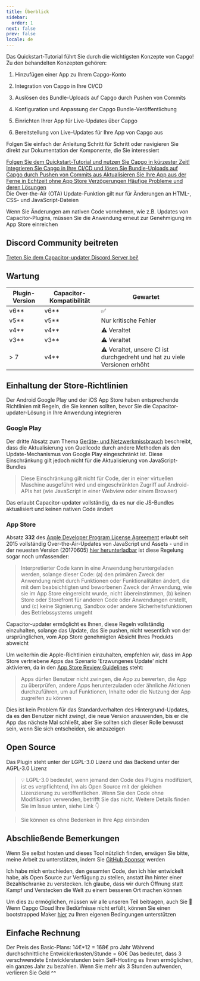 ```yaml
---
title: Überblick
sidebar:
  order: 1
next: false
prev: false
locale: de
---
```



Das Quickstart-Tutorial führt Sie durch die wichtigsten Konzepte von Capgo! Zu den behandelten Konzepten gehören:

<Steps>

1. Hinzufügen einer App zu Ihrem Capgo-Konto

2. Integration von Capgo in Ihre CI/CD

3. Auslösen des Bundle-Uploads auf Capgo durch Pushen von Commits

4. Konfiguration und Anpassung der Capgo Bundle-Veröffentlichung

5. Einrichten Ihrer App für Live-Updates über Capgo

6. Bereitstellung von Live-Updates für Ihre App von Capgo aus

</Steps>

Folgen Sie einfach der Anleitung Schritt für Schritt oder navigieren Sie direkt zur Dokumentation der Komponente, die Sie interessiert

<CardGrid stagger>
  <a href="/docs/getting-started/add-an-app/" ><Card title="Tutorial starten" icon="rocket" >
    Folgen Sie dem Quickstart-Tutorial und nutzen Sie Capgo in kürzester Zeit!
  </Card></a>
  <a href="/docs/getting-started/deploy/"><Card title="Einfach zu integrieren" icon="pencil">
    Integrieren Sie Capgo in Ihre CI/CD und lösen Sie Bundle-Uploads auf Capgo durch Pushen von Commits aus
  </Card></a>
  <a href="/docs/getting-started/live-updates"><Card title="Live Update Dokumentation" icon="setting">
    Aktualisieren Sie Ihre App aus der Ferne in Echtzeit ohne App Store Verzögerungen
  </Card></a>
  <a href="/docs/getting-started/troubleshooting"><Card title="Fehlerbehebung" icon="open-book">
    Häufige Probleme und deren Lösungen
  </Card></a>
</CardGrid>

<Aside type="tip">
Die Over-the-Air (OTA) Update-Funktion gilt nur für Änderungen an HTML-, CSS- und JavaScript-Dateien

Wenn Sie Änderungen am nativen Code vornehmen, wie z.B. Updates von Capacitor-Plugins, müssen Sie die Anwendung erneut zur Genehmigung im App Store einreichen
</Aside>

## Discord Community beitreten

[Treten Sie dem Capacitor-updater Discord Server bei!](https://discordcom/invite/VnYRvBfgA6)

## Wartung

| Plugin-Version | Capacitor-Kompatibilität | Gewartet         |
| -------------- | ------------------------ | ----------------- |
| v6\*\*       | v6\*\*                 | ✅                 |
| v5\*\*       | v5\*\*                 | Nur kritische Fehler |
| v4\*\*       | v4\*\*                 | ⚠️ Veraltet |
| v3\*\*       | v3\*\*                 | ⚠️ Veraltet     |
| > 7            | v4\*\*                 | ⚠️ Veraltet, unsere CI ist durchgedreht und hat zu viele Versionen erhöht     |

## Einhaltung der Store-Richtlinien

Der Android Google Play und der iOS App Store haben entsprechende Richtlinien mit Regeln, die Sie kennen sollten, bevor Sie die Capacitor-updater-Lösung in Ihre Anwendung integrieren

### Google Play

Der dritte Absatz zum Thema [Geräte- und Netzwerkmissbrauch](https://supportgooglecom/googleplay/android-developer/answer/9888379/?hl=en) beschreibt, dass die Aktualisierung von Quellcode durch andere Methoden als den Update-Mechanismus von Google Play eingeschränkt ist. Diese Einschränkung gilt jedoch nicht für die Aktualisierung von JavaScript-Bundles
> Diese Einschränkung gilt nicht für Code, der in einer virtuellen Maschine ausgeführt wird und eingeschränkten Zugriff auf Android-APIs hat (wie JavaScript in einer Webview oder einem Browser)

Das erlaubt Capacitor-updater vollständig, da es nur die JS-Bundles aktualisiert und keinen nativen Code ändert

### App Store

Absatz **332** des [Apple Developer Program License Agreement](https://developerapplecom/programs/ios/information/) erlaubt seit 2015 vollständig Over-the-Air-Updates von JavaScript und Assets - und in der neuesten Version (20170605) [hier herunterladbar](https://developerapplecom/terms/) ist diese Regelung sogar noch umfassender:

> Interpretierter Code kann in eine Anwendung heruntergeladen werden, solange dieser Code: (a) den primären Zweck der Anwendung nicht durch Funktionen oder Funktionalitäten ändert, die mit dem beabsichtigten und beworbenen Zweck der Anwendung, wie sie im App Store eingereicht wurde, nicht übereinstimmen, (b) keinen Store oder Storefront für anderen Code oder Anwendungen erstellt, und (c) keine Signierung, Sandbox oder andere Sicherheitsfunktionen des Betriebssystems umgeht

Capacitor-updater ermöglicht es Ihnen, diese Regeln vollständig einzuhalten, solange das Update, das Sie pushen, nicht wesentlich von der ursprünglichen, vom App Store genehmigten Absicht Ihres Produkts abweicht

Um weiterhin die Apple-Richtlinien einzuhalten, empfehlen wir, dass im App Store vertriebene Apps das Szenario 'Erzwungenes Update' nicht aktivieren, da in den [App Store Review Guidelines](https://developerapplecom/app-store/review/guidelines/) steht:

> Apps dürfen Benutzer nicht zwingen, die App zu bewerten, die App zu überprüfen, andere Apps herunterzuladen oder ähnliche Aktionen durchzuführen, um auf Funktionen, Inhalte oder die Nutzung der App zugreifen zu können

Dies ist kein Problem für das Standardverhalten des Hintergrund-Updates, da es den Benutzer nicht zwingt, die neue Version anzuwenden, bis er die App das nächste Mal schließt, aber Sie sollten sich dieser Rolle bewusst sein, wenn Sie sich entscheiden, sie anzuzeigen

## Open Source

Das Plugin steht unter der LGPL-3.0 Lizenz und das Backend unter der AGPL-3.0 Lizenz

> 💡 LGPL-3.0 bedeutet, wenn jemand den Code des Plugins modifiziert, ist es verpflichtend, ihn als Open Source mit der gleichen Lizenzierung zu veröffentlichen. Wenn Sie den Code ohne Modifikation verwenden, betrifft Sie das nicht. Weitere Details finden Sie im Issue unten, siehe Link 👇

<LinkCard
	title="Lizenzierung?"
	href="https://github.com/Cap-go/capacitor-updater/issues/7"
/>

<LinkCard
	title="Probieren Sie GPTS Capgo aus, um Hilfe zu erhalten, anstatt die Dokumentation zu lesen"
	href="https://chatopenaicom/g/g-3dMwHbF2w-capgo-doc-gpt"
/>

> Sie können es ohne Bedenken in Ihre App einbinden

## Abschließende Bemerkungen

Wenn Sie selbst hosten und dieses Tool nützlich finden, erwägen Sie bitte, meine Arbeit zu unterstützen, indem Sie [GitHub Sponsor](https://github.com/sponsors/riderx/) werden

Ich habe mich entschieden, den gesamten Code, den ich hier entwickelt habe, als Open Source zur Verfügung zu stellen, anstatt ihn hinter einer Bezahlschranke zu verstecken. Ich glaube, dass wir durch Öffnung statt Kampf und Verstecken die Welt zu einem besseren Ort machen können

Um dies zu ermöglichen, müssen wir alle unseren Teil beitragen, auch Sie 🥹 Wenn Capgo Cloud Ihre Bedürfnisse nicht erfüllt, können Sie einen bootstrapped Maker [hier](https://github.com/sponsors/riderx/) zu Ihren eigenen Bedingungen unterstützen

## Einfache Rechnung

Der Preis des Basic-Plans: 14€*12 = 168€ pro Jahr
Während durchschnittliche Entwicklerkosten/Stunde = 60€
Das bedeutet, dass 3 verschwendete Entwicklerstunden beim Self-Hosting es Ihnen ermöglichen, ein ganzes Jahr zu bezahlen. Wenn Sie mehr als 3 Stunden aufwenden, verlieren Sie Geld ^^
